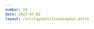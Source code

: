 ```yaml
---
number: 19
date: 2023-07-02
layout: /src/layouts/IssueLayout.astro
---
```



<Title title={`Issue ${frontmatter.number}`} date={frontmatter.date} />

<NewsletterSponsorSlot title="Put your mobile releases on autopilot." url="https://get.runway.team/get-started?utm_campaign%3DiOS%20CI%20Newsletter%26utm_medium%3Dweb%26utm_source%3DiOS%20CI%20Newsletter%20Issue%2019%26utm_content%3Djuly_2_23" description="No more cat-herding, spreadsheets, or steady drip of manual busywork. Runway helps your team level up your release coordination and automation, from kickoff to release to rollout." image="/assets/sponsors/runway-alt.png" />

Hey everyone! 👋 Welcome to the **nineteenth issue** of the iOS CI Newsletter. Hope you've had a great couple of weeks!

This week I want to start the issue by talking about a topic I am passionate about and that I have been advocating for over the past few years: **writing developer tools with Swift**.

If you have a project that is used, built and maintained by Swift developers, it makes a lot of sense to write any accompanying tooling using Swift too. Doing so can have several benefits such as:

1\. Making the tooling **easier to maintain over time** as it is written in a language you and your team are familiar with.

2\. If your project is Open Source, it will make it **easier to find contributors** that can help maintain the tooling as it is written in the **same language as the project itself**.

3\. Explaining how the tooling works to **new members of the team is a lot easier** as they are **familiar** with the language it is written in.

Furthermore, the introduction of Swift Packages and Open Source projects such as [Apple's Argument Parser](https://github.com/apple/swift-argument-parser?utm_campaign%3DiOS%20CI%20Newsletter%26utm_medium%3Dweb%26utm_source%3DiOS%20CI%20Newsletter%20Issue%2019%26utm_content%3Djuly_2_23), as well as the [rapid growth of Swift on the server](https://www.areweserveryet.org?utm_campaign%3DiOS%20CI%20Newsletter%26utm_medium%3Dweb%26utm_source%3DiOS%20CI%20Newsletter%20Issue%2019%26utm_content%3Djuly_2_23), has made **full-stack systems and tools to accompany your apps so much easier**!

There are some big companies out there that already take advantage of writing their tools with Swift. For example, my team at the **BBC** has a couple of scripts and command line tools that we use daily that are written entirely with Swift. Also, from speaking with [Alberto de Bortoli](https://twitter.com/albertodebo?utm_campaign%3DiOS%20CI%20Newsletter%26utm_medium%3Dweb%26utm_source%3DiOS%20CI%20Newsletter%20Issue%2019%26utm_content%3Djuly_2_23), the Principal Software Engineer at **Just Eat Takeaway**, [it looks like they write most of their tooling with Swift too](https://twitter.com/albertodebo/status/1673802337175912449?utm_campaign%3DiOS%20CI%20Newsletter%26utm_medium%3Dweb%26utm_source%3DiOS%20CI%20Newsletter%20Issue%2019%26utm_content%3Djuly_2_23)!

## [🧰 Understanding mergeable libraries](https://www.polpiella.dev/understanding-mergeable-libraries?utm_campaign%3DiOS%20CI%20Newsletter%26utm_medium%3Dweb%26utm_source%3DiOS%20CI%20Newsletter%20Issue%2019%26utm_content%3Djuly_2_23)

A couple of weeks ago I wrote about a brand new feature announced in WWDC23: **mergeable libraries**.

In the article, I show you how mergeable libraries work and how a couple of simple build settings changes can dramatically improve the **dependency graph of a modular codebase** 👀.

## [📦 This GitHub Action helps you keep SPM dependencies up to date!](https://github.com/MarcoEidinger/swift-package-dependencies-check?utm_campaign%3DiOS%20CI%20Newsletter%26utm_medium%3Dweb%26utm_source%3DiOS%20CI%20Newsletter%20Issue%2019%26utm_content%3Djuly_2_23)

This week I came across this great GitHub Action by [Marco Eidinger](https://twitter.com/MarcoEidinger?utm_campaign%3DiOS%20CI%20Newsletter%26utm_medium%3Dweb%26utm_source%3DiOS%20CI%20Newsletter%20Issue%2019%26utm_content%3Djuly_2_23) which processes your Swift Package's manifest to detect out-of-date dependencies.

The action is **highly configurable** and you can make it **fail the workflow run** if outdated dependencies are detected or even **automatically update such dependencies** for you.

## [🤩 Ready to use build utilities for your Swift scripts](https://github.com/onmyway133/Swiftlane?utm_campaign%3DiOS%20CI%20Newsletter%26utm_medium%3Dweb%26utm_source%3DiOS%20CI%20Newsletter%20Issue%2019%26utm_content%3Djuly_2_23)

I recently learnt about a pretty cool open-source project called **SwiftLane**. **SwiftLane**, created and maintained by [Khoa](https://twitter.com/onmyway133?utm_campaign%3DiOS%20CI%20Newsletter%26utm_medium%3Dweb%26utm_source%3DiOS%20CI%20Newsletter%20Issue%2019%26utm_content%3Djuly_2_23), is a collection of **ready-to-use build utilities** written entirely in Swift.

You can import SwiftLane as a Swift Package and use it directly in your **Swift scripts** and **CLIs** to perform common actions such as **building or archiving an Xcode project**, **communicating with App Store Connect** or **sending Slack messages**.

## [🔨 Modifying Xcode project files programmatically](https://testableapple.com/managing-xcode-project-files-programmatically?utm_campaign%3DiOS%20CI%20Newsletter%26utm_medium%3Dweb%26utm_source%3DiOS%20CI%20Newsletter%20Issue%2019%26utm_content%3Djuly_2_23)

In this article, [Alexey Alter-Pesotskiy](https://twitter.com/testableapple?utm_campaign%3DiOS%20CI%20Newsletter%26utm_medium%3Dweb%26utm_source%3DiOS%20CI%20Newsletter%20Issue%2019%26utm_content%3Djuly_2_23) shows you how to manage and modify .xcodeproj files programmatically using a ruby gem called xcodeproj. This can come in very handy to apply patches and update build settings from scripts and tools.

As [Alexey](http://twitter.com/testableapple?utm_campaign%3DiOS%20CI%20Newsletter%26utm_medium%3Dweb%26utm_source%3DiOS%20CI%20Newsletter%20Issue%2019%26utm_content%3Djuly_2_23) also points out in the article, if you write your scripts and command-line tools in Swift you must know that [Tuist](https://twitter.com/tuistio?utm_campaign%3DiOS%20CI%20Newsletter%26utm_medium%3Dweb%26utm_source%3DiOS%20CI%20Newsletter%20Issue%2019%26utm_content%3Djuly_2_23), a popular tool created by [Pedro Piñera](https://twitter.com/pepicrft?utm_campaign%3DiOS%20CI%20Newsletter%26utm_medium%3Dweb%26utm_source%3DiOS%20CI%20Newsletter%20Issue%2019%26utm_content%3Djuly_2_23) to automate and manage Xcode projects, [have created a Swift version of Xcodeproj](https://github.com/tuist/XcodeProj?utm_campaign%3DiOS%20CI%20Newsletter%26utm_medium%3Dweb%26utm_source%3DiOS%20CI%20Newsletter%20Issue%2019%26utm_content%3Djuly_2_23) 🎉.

## [📱 An insight into ETTrace's Cocoapods to SPM migration](https://www.emergetools.com/blog/posts/moving-from-cocoapods-to-swift-package-manager?utm_campaign%3DiOS%20CI%20Newsletter%26utm_medium%3Dweb%26utm_source%3DiOS%20CI%20Newsletter%20Issue%2019%26utm_content%3Djuly_2_23)

[Emerge Tools](https://twitter.com/emergetools?utm_campaign%3DiOS%20CI%20Newsletter%26utm_medium%3Dweb%26utm_source%3DiOS%20CI%20Newsletter%20Issue%2019%26utm_content%3Djuly_2_23) have recently made their project [ETTrace](https://github.com/EmergeTools/ETTrace?utm_campaign%3DiOS%20CI%20Newsletter%26utm_medium%3Dweb%26utm_source%3DiOS%20CI%20Newsletter%20Issue%2019%26utm_content%3Djuly_2_23), which provides a **simple and reliable way of profiling iOS applications** from the command line, available through SPM.

In this article, they explain the process of migrating **from a CocoaPods-based project to an SPM one** and share some of the challenges they have faced along the way. They also include a section on how they **leverage the power of CI/CD to automate their signing and distribution process** ❤️!

